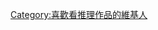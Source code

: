 {{Userbox
  |border-c = #800000
  |border-s = 1
  |id-c     = #cd853f
  |id-s     = 
  |id-fc    = #800000
  |info-c   = #fff8dc
  |info-s   = 10
  |info-fc  = #8b0000
  |id       = 推理
  |info     = 這個用戶喜歡看'''[[推理小說]]'''。
}}
[[Category:喜歡看推理作品的維基人]]